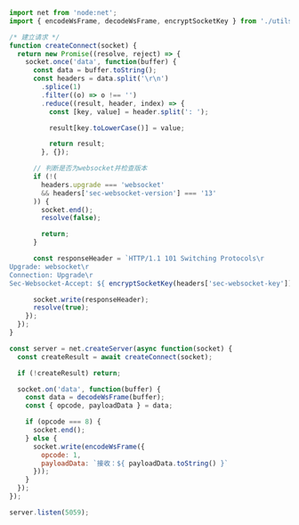 ```javascript
import net from 'node:net';
import { encodeWsFrame, decodeWsFrame, encryptSocketKey } from './utils.js';

/* 建立请求 */
function createConnect(socket) {
  return new Promise((resolve, reject) => {
    socket.once('data', function(buffer) {
      const data = buffer.toString();
      const headers = data.split('\r\n')
        .splice(1)
        .filter((o) => o !== '')
        .reduce((result, header, index) => {
          const [key, value] = header.split(': ');

          result[key.toLowerCase()] = value;

          return result;
        }, {});

      // 判断是否为websocket并检查版本
      if (!(
        headers.upgrade === 'websocket'
        && headers['sec-websocket-version'] === '13'
      )) {
        socket.end();
        resolve(false);

        return;
      }

      const responseHeader = `HTTP/1.1 101 Switching Protocols\r
Upgrade: websocket\r
Connection: Upgrade\r
Sec-Websocket-Accept: ${ encryptSocketKey(headers['sec-websocket-key']) }\r\n\r\n`

      socket.write(responseHeader);
      resolve(true);
    });
  });
}

const server = net.createServer(async function(socket) {
  const createResult = await createConnect(socket);

  if (!createResult) return;

  socket.on('data', function(buffer) {
    const data = decodeWsFrame(buffer);
    const { opcode, payloadData } = data;

    if (opcode === 8) {
      socket.end();
    } else {
      socket.write(encodeWsFrame({
        opcode: 1,
        payloadData: `接收：${ payloadData.toString() }`
      }));
    }
  });
});

server.listen(5059);
```